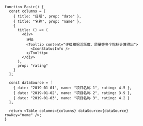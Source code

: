 <!-- 自定义表头 -->

```tsx live=true
function Basic() {
  const columns = [
    { title: "日期", prop: "date" },
    { title: "名称", prop: "name" },
    {
      title: () => (
        <div>
          评级
          <Tooltip content="评级根据活跃度、质量等多个指标计算得出">
            <IconStatusInfo />
          </Tooltip>
        </div>
      ),
      prop: "rating"
    }
  ];

  const dataSource = [
    { date: "2019-01-01", name: "项目名称 1", rating: 4.5 },
    { date: "2019-01-02", name: "项目名称 2", rating: 3.9 },
    { date: "2019-01-03", name: "项目名称 3", rating: 4.2 }
  ];

  return <Table columns={columns} dataSource={dataSource} rowKey="name" />;
}
```
